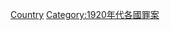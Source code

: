 {{Year by category
|m=1
|c=9
|d=2
|y=7
|cat=各國罪案
|sortkey=1927
|parent=各年各國罪案
|subcat=1927年各國
}}
[[Category:1927年罪案|Country]]
[[Category:1920年代各國罪案|Category:1920年代各國罪案]]